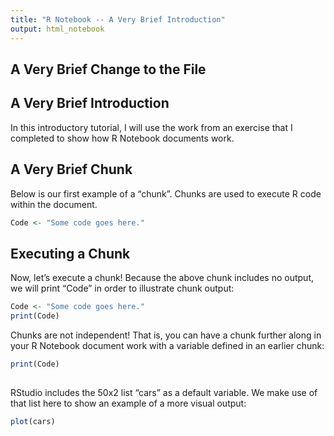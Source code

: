 ---
title: "R Notebook -- A Very Brief Introduction"
output: html_notebook
---

## A Very Brief Change to the File

## A Very Brief Introduction

In this introductory tutorial, I will use the work from an exercise that I completed to show how R Notebook documents work.



## A Very Brief Chunk

Below is our first example of a "chunk". Chunks are used to execute R code within the document.

```{r code1}
Code <- "Some code goes here."

```



## Executing a Chunk

Now, let's execute a chunk! Because the above chunk includes no output, we will print "Code" in order to illustrate chunk output:

```{r code2}
Code <- "Some code goes here."
print(Code)

```


Chunks are not independent! That is, you can have a chunk further along in your R Notebook document work with a variable defined
    in an earlier chunk:

```{r code3}
print(Code)
```




## 

RStudio includes the 50x2 list "cars" as a default variable. We make use of that list here to show an example of a more
    visual output:
    
```{r code4}
plot(cars)
```




